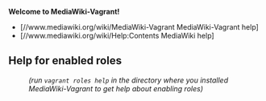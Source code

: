 '''Welcome to MediaWiki-Vagrant!'''

* [//www.mediawiki.org/wiki/MediaWiki-Vagrant MediaWiki-Vagrant help]
* [//www.mediawiki.org/wiki/Help:Contents MediaWiki help]

== Help for enabled roles ==
:''(run <code>vagrant roles help</code> in the directory where you installed MediaWiki-Vagrant to get help about enabling roles)''

{{Special:Prefixindex/VagrantRole}}
